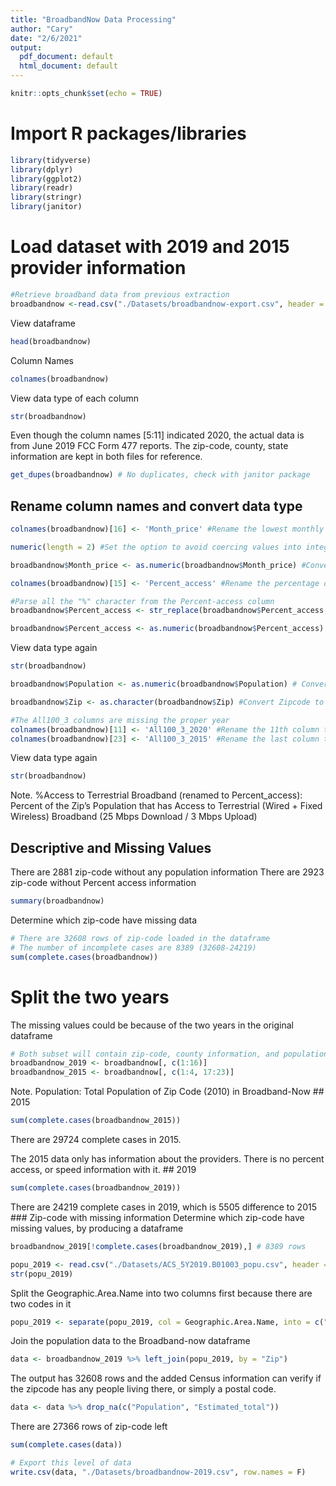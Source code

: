 ```yaml
---
title: "BroadbandNow Data Processing"
author: "Cary"
date: "2/6/2021"
output:
  pdf_document: default
  html_document: default
---
```


```r
knitr::opts_chunk$set(echo = TRUE)
```

# Import R packages/libraries

```r
library(tidyverse)
library(dplyr)
library(ggplot2)
library(readr)
library(stringr)
library(janitor)
```

# Load dataset with 2019 and 2015 provider information

```r
#Retrieve broadband data from previous extraction
broadbandnow <-read.csv("./Datasets/broadbandnow-export.csv", header = T, sep = ",", strip.white = TRUE)
```
View dataframe
```r
head(broadbandnow)
```
Column Names
```r
colnames(broadbandnow)
```
View data type of each column
```r
str(broadbandnow)
```
Even though the column names [5:11] indicated 2020, the actual data is from June 2019 FCC Form 477 reports. The zip-code, county, state information are kept in both files for reference. 
```r
get_dupes(broadbandnow) # No duplicates, check with janitor package
```
## Rename column names and convert data type 

```r
colnames(broadbandnow)[16] <- 'Month_price' #Rename the lowest monthly price for internet only service in wired and fixed wireless

numeric(length = 2) #Set the option to avoid coercing values into integer

broadbandnow$Month_price <- as.numeric(broadbandnow$Month_price) #Convert values to float

colnames(broadbandnow)[15] <- 'Percent_access' #Rename the percentage of access to fixed and fixed wireless broadband 

#Parse all the "%" character from the Percent-access column
broadbandnow$Percent_access <- str_replace(broadbandnow$Percent_access, "\\%", "")

broadbandnow$Percent_access <- as.numeric(broadbandnow$Percent_access) #Convert values to numeric
```
View data type again
```r
str(broadbandnow)
```


```r
broadbandnow$Population <- as.numeric(broadbandnow$Population) # Convert Population to numeric

broadbandnow$Zip <- as.character(broadbandnow$Zip) #Convert Zipcode to character 

#The All100_3 columns are missing the proper year 
colnames(broadbandnow)[11] <- 'All100_3_2020' #Rename the 11th column to add 2020
colnames(broadbandnow)[23] <- 'All100_3_2015' #Rename the last column to add 2015
```
View data type again 
```r
str(broadbandnow)
```
Note. %Access to Terrestrial Broadband (renamed to Percent_access): Percent of the Zip's Population that has Access to Terrestrial (Wired + Fixed Wireless) Broadband (25 Mbps Download / 3 Mbps Upload)

## Descriptive and Missing Values 
There are 2881 zip-code without any population information 
There are 2923 zip-code without Percent access information
```r
summary(broadbandnow)
```
Determine which zip-code have missing data 
```r
# There are 32608 rows of zip-code loaded in the dataframe 
# The number of incomplete cases are 8389 (32608-24219) 
sum(complete.cases(broadbandnow))
```
# Split the two years 
The missing values could be because of the two years in the original dataframe 

```r
# Both subset will contain zip-code, county information, and population 
broadbandnow_2019 <- broadbandnow[, c(1:16)]
broadbandnow_2015 <- broadbandnow[, c(1:4, 17:23)]
```
Note. Population: Total Population of Zip Code (2010) in Broadband-Now 
## 2015
```r
sum(complete.cases(broadbandnow_2015))
```
There are 29724 complete cases in 2015.

The 2015 data only has information about the providers. There is no percent access, or speed
information with it. 
## 2019
```r
sum(complete.cases(broadbandnow_2019))
```
There are 24219 complete cases in 2019, which is 5505 difference to 2015
### Zip-code with missing information 
Determine which zip-code have missing values, by producing a dataframe 
```r
broadbandnow_2019[!complete.cases(broadbandnow_2019),] # 8389 rows
```


```r
popu_2019 <- read.csv("./Datasets/ACS_5Y2019.B01003_popu.csv", header = T)
str(popu_2019)
```
Split the Geographic.Area.Name into two columns first because there are two codes in it 
```r
popu_2019 <- separate(popu_2019, col = Geographic.Area.Name, into = c("ZCTAs", "Zip"), sep = " ")
```

Join the population data to the Broadband-now dataframe 
```r
data <- broadbandnow_2019 %>% left_join(popu_2019, by = "Zip")
```
The output has 32608 rows and the added Census information can verify if the zipcode
has any people living there, or simply a postal code. 

```r
data <- data %>% drop_na(c("Population", "Estimated_total"))
```
There are 27366 rows of zip-code left 

```r
sum(complete.cases(data))
```

```r
# Export this level of data 
write.csv(data, "./Datasets/broadbandnow-2019.csv", row.names = F)
```




